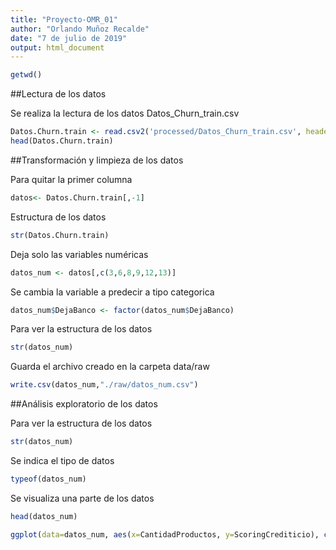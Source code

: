 ```yaml
---
title: "Proyecto-OMR_01"
author: "Orlando Muñoz Recalde"
date: "7 de julio de 2019"
output: html_document
---
```


```r
getwd()
```

##Lectura de los datos

Se realiza la lectura de los datos Datos_Churn_train.csv
```r
Datos.Churn.train <- read.csv2('processed/Datos_Churn_train.csv', header=TRUE, sep=',',dec='.')
head(Datos.Churn.train)
```


##Transformación y limpieza de los datos

Para quitar la primer columna
```r
datos<- Datos.Churn.train[,-1]
```

Estructura de los datos
```r
str(Datos.Churn.train)
```

Deja solo las variables numéricas
```r
datos_num <- datos[,c(3,6,8,9,12,13)]
```

Se cambia la variable a predecir a tipo categorica
```r
datos_num$DejaBanco <- factor(datos_num$DejaBanco)
```

Para ver la estructura de los datos
```r
str(datos_num)
```

Guarda el archivo creado en la carpeta data/raw
```r
write.csv(datos_num,"./raw/datos_num.csv")
```

##Análisis exploratorio de los datos

Para ver la estructura de los datos
```r
str(datos_num)
```

Se indica el tipo de datos
```r
typeof(datos_num)
```

Se visualiza una parte de los datos
```r
head(datos_num)
```

```r
ggplot(data=datos_num, aes(x=CantidadProductos, y=ScoringCrediticio), color(blue)) + geom_bar(stat="identity") + xlab("Cantidad de Productos") + ylab("Scoring Crediticio") + ggtitle("Cantidad de productos según Scoring de crédito")
```
